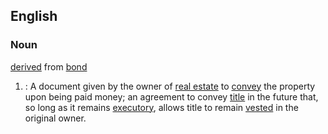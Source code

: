 ==English==

===Noun===

{{en-noun|bonds for deeds}}
[[derived]] from [[bond]]

#{{legal}}: A document given by the owner of [[real estate]] to [[convey]] the property upon being paid money; an agreement to convey [[title]] in the future that, so long as it remains [[executory]], allows title to remain [[vested]] in the original owner.